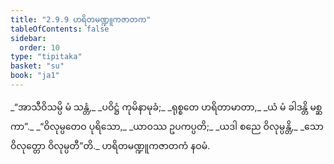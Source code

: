 ```yaml
---
title: "2.9.9 ဟရိတမဏ္ဍူကဇာတက"
tableOfContents: false
sidebar:
  order: 10
type: "tipitaka"
basket: "su"
book: "ja1"
---
```



<DynamicBreadcrumb />

<Division number="177" book="ja1">

<Paragraph number="626" type="verses" book="ja1">
_“အာသီဝိသမ္ပိ မံ သန္တံ,_  
_ပဝိဋ္ဌံ ကုမိနာမုခံ;_  
_ရုစ္စတေ ဟရိတာမာတာ,_  
_ယံ မံ ခါဒန္တိ မစ္ဆကာ”._  

</Paragraph>

</Division>
<Division number="178" book="ja1">

<Paragraph number="627" type="verses" book="ja1">
_“ဝိလုမ္ပတေဝ ပုရိသော,_  
_ယာဝဿ ဥပကပ္ပတိ;_  
_ယဒါ စညေ ဝိလုမ္ပန္တိ,_  
_သော ဝိလုတ္တော ဝိလုမ္ပတီ”တိ._  


</Paragraph>
</Division>

<Paragraph number="628" type="center" book="ja1">
ဟရိတမဏ္ဍူကဇာတကံ နဝမံ.
</Paragraph>